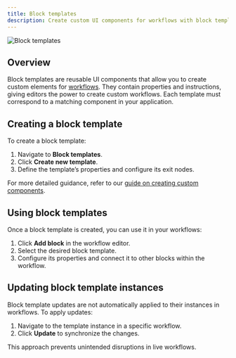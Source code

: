 ```yaml
---
title: Block templates
description: Create custom UI components for workflows with block templates
---
```


![Block templates](/blocks/template.png)

## Overview

Block templates are reusable UI components that allow you to create custom elements for [workflows](/workflows/overview). They contain properties and instructions, giving editors the power to create custom workflows. Each template must correspond to a matching component in your application.

## Creating a block template

To create a block template:

1. Navigate to **Block templates**.
2. Click **Create new template**.
3. Define the template’s properties and configure its exit nodes.

For more detailed guidance, refer to our [guide on creating custom components](/create-custom-components).

## Using block templates

Once a block template is created, you can use it in your workflows:

1. Click **Add block** in the workflow editor.
2. Select the desired block template.
3. Configure its properties and connect it to other blocks within the workflow.

## Updating block template instances

Block template updates are not automatically applied to their instances in workflows. To apply updates:

1. Navigate to the template instance in a specific workflow.
2. Click **Update** to synchronize the changes.

This approach prevents unintended disruptions in live workflows.
